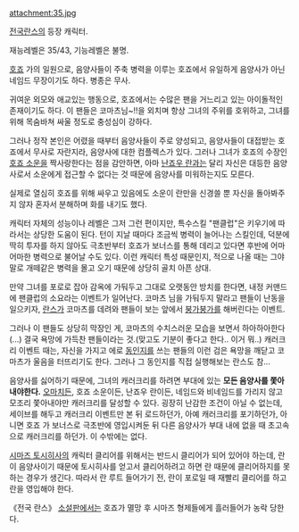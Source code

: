 attachment:35.jpg

[[전국란스]]의 등장 캐릭터.

재능레벨은 35/43, 기능레벨은 불명.

[[호죠]] 가의 일원으로, 음양사들이 주축 병력을 이루는 호죠에서 유일하게 음양사가 아닌 네임드 무장이기도 하다. 병종은 무사. 

귀여운 외모와 애교있는 행동으로, 호죠에서는 수많은 팬을 거느리고 있는 아이돌적인 존재이기도 하다. 이 팬들은 코마츠님~!!을 외치며 항상 그녀의 주위를 호위하고, 그녀를 위해 목숨바쳐 싸울 정도로 충성심이 강하다.

그러나 정작 본인은 어렸을 때부터 음양사들이 주로 양성되고, 음양사들이 대접받는 호죠에서 무사로 자란지라, 음양사에 대한 컴플렉스가 있다. 그러나 그녀가 호죠의 수장인 [[호죠 소운]]을 짝사랑한다는 점을 감안하면, 아마 [[난죠우 란]]과는 달리 자신은 대등한 음양사로서 소운에게 접근할 수 없다는 것 때문에 음양사를 미워하는지도 모른다.

실제로 열심히 호죠를 위해 싸우고 있음에도 소운이 란만을 신경쓸 뿐 자신을 돌아봐주지 않자 혼자서 분해하며 화를 내기도 했다.

캐릭터 자체의 성능이나 레벨은 그저 그런 편이지만, 특수스킬 "팬클럽"은 키우기에 따라서는 상당한 도움이 된다. 턴이 지날 때마다 조금씩 병력이 늘어나는 스킬인데, 덕분에 딱히 투자를 하지 않아도 극초반부터 호죠가 보너스를 통해 데리고 있다면 후반에 어마어마한 병력으로 불어날 수도 있다. 이런 캐릭터 특성 때문인지, 적으로 나올 때는 그야말로 개떼같은 병력을 몰고 오기 때문에 상당히 골치 아픈 상대.

만약 그녀를 포로로 잡아 감옥에 가둬두고 그대로 오랫동안 방치를 한다면, 내정 커맨드에 팬클럽의 소요라는 이벤트가 일어난다. 코마츠 님을 가둬두지 말라고 팬들이 난동을 일으키자, [[란스]]가 코마츠를 데려와 팬들이 보는 앞에서 [[붕가붕가]]를 해버린다는 이벤트.

그러나 이 팬들도 상당히 막장인 게, 코마츠의 수치스러운 모습을 보면서 하아하아한다(...) 결국 욕망에 가득찬 팬들이라는 것.(맞고도 기분이 좋다고 한다.. 이거 뭐..) 캐러크리 이벤트 때는, 자신을 가지고 에로 [[동인지]]를 쓰는 팬들의 이런 검은 욕망을 깨닫고 코마츠가 울음을 터뜨리기도 한다. 그러나 그 동인지를 직접 실행해보는 란스도 참...

음양사를 싫어하기 때문에, 그녀의 캐러크리를 하려면 부대에 있는 '''모든 음양사를 쫓아내야한다.''' [[오마치]]든, 호죠 소운이든, 난죠우 란이든, 네임드와 비네임드를 가리지 않고 모조리 쫓아내야만 캐러크리를 달성할 수 있다. 굉장히 난감한 조건이 아닐 수 없는데, 세이브를 해두고 캐러크리 이벤트만 본 뒤 로드하던가, 아예 캐러크리를 포기하던가, 아니면 호죠 가 보너스로 극초반에 영입시켜둔 뒤 다른 음양사가 부대 내에 없을 때 초고속으로 캐러크리를 하던가. 이 수밖에는 없다.

[[시마즈 토시히사]]의 캐릭터 클리어를 위해서는 반드시 클리어가 되어 있어야 하는데, 란이 음양사이기 때문에 토시히사를 얻고서 클리어하려고 하면 란 때문에 클리어하지를 못하는 경우가 생긴다. 따라서 란 루트 들어가기 전, 란이 포로일 때 재빨리 클리어를 하고 란을 영입해야 한다.

《전국 란스》 [[소설]]판에서는 호죠가 멸망 후 시마즈 형제들에게 흘러들어가 농락 당한다.
